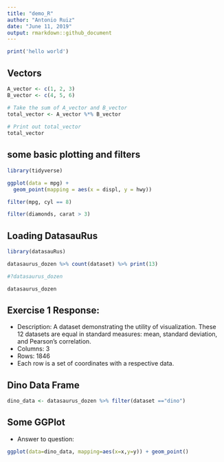 ```yaml
---
title: "demo_R"
author: "Antonio Ruiz"
date: "June 11, 2019"
output: rmarkdown::github_document
---
```



```r

print('hello world')

```





## Vectors
```r

A_vector <- c(1, 2, 3)
B_vector <- c(4, 5, 6)

# Take the sum of A_vector and B_vector
total_vector <- A_vector %*% B_vector
  
# Print out total_vector
total_vector


```

## some basic plotting and filters
```r
library(tidyverse)

ggplot(data = mpg) + 
  geom_point(mapping = aes(x = displ, y = hwy))

filter(mpg, cyl == 8)

filter(diamonds, carat > 3)
```

## Loading DatasauRus


```r
library(datasauRus)

datasaurus_dozen %>% count(dataset) %>% print(13)

#?datasaurus_dozen


```


```r

datasaurus_dozen
```
## Exercise 1 Response:
* Description: A dataset demonstrating the utility of visualization. These 12 datasets are equal in standard measures: mean, standard deviation, and Pearson's correlation. 
* Columns: 3
* Rows: 1846
* Each row is a set of coordinates with a respective data.

## Dino Data Frame
```r

dino_data <- datasaurus_dozen %>% filter(dataset =="dino")
```

## Some GGPlot
  * Answer to question:


```r
ggplot(data=dino_data, mapping=aes(x=x,y=y)) + geom_point()

```

